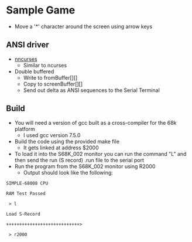 = Sample Game =

* Move a '*' character around the screen using arrow keys

== ANSI driver ==
* [https://github.com/douggilliland/Linux-68k/blob/master/SIMPLE_68008/S68K_clibs/S68K_nncurses.h nncurses]
** Similar to ncurses
* Double buffered
** Write to fromBuffer[][]
** Copy to screenBuffer[][]
** Send out delta as ANSI sequences to the Serial Terminal

== Build ==

* You will need a version of gcc built as a cross-compiler for the 68k platform
** I used gcc version 7.5.0
* Build the code using the provided make file
** It gets linked at address $2000
* To load it into the S68K_002 monitor you can run the command "L" and then send the run (S record) .run file to the serial port
* Run the program from the S68K_002 monitor using R2000
** Output should look like the following:
<pre>
SIMPLE-68008 CPU

RAM Test Passed

 > l

Load S-Record

++++++++++++++++++++++++++++>

 > r2000
</pre>
